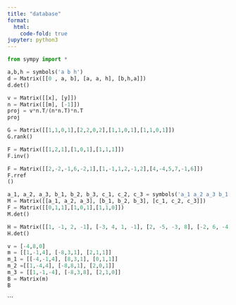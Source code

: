 ```yaml
---
title: "database"
format:
  html:
    code-fold: true
jupyter: python3
---
```


```python
from sympy import *
```

```python
a,b,h = symbols('a b h')
d = Matrix([[0 , a, b], [a, a, h], [b,h,a]])
d.det()
```

```python
v = Matrix([[x], [y]])
n = Matrix([[m], [-1]])
proj = v*n.T/(n*n.T)*n.T
proj
```

```python
G = Matrix([[1,1,0,1],[2,2,0,2],[1,1,0,1],[1,1,0,1]])
G.rank()
```

```python
F = Matrix([[1,2,1],[1,0,1],[1,1,1]])
F.inv()
```

```python
F = Matrix([[2,-2,-1,6,-2,1],[1,-1,1,2,-1,2],[4,-4,5,7,-1,6]])
F.rref
()
```

```python
a_1, a_2, a_3, b_1, b_2, b_3, c_1, c_2, c_3 = symbols('a_1 a_2 a_3 b_1 b_2 b_3 c_1 c_2 c_3')
M = Matrix([[a_1, a_2, a_3], [b_1, b_2, b_3], [c_1, c_2, c_3]])
F = Matrix([[0,1,1],[1,0,1],[1,1,0]])
M.det()
```

```python
H = Matrix([[1, -1, 2, -1], [-3, 4, 1, -1], [2, -5, -3, 8], [-2, 6, -4, 1]])
H.det()
```


```python
v = [-4,8,0]
m = [[1,-1,4], [-8,3,1], [2,1,1]]
m_1 = [[-4,-1,4], [8,3,1], [0,1,1]]
m_2 =[[1,-4,4], [-8,8,1], [2,0,1]]
m_3 = [[1,-1,-4], [-8,3,8], [2,1,0]]
B = Matrix(m)
B
```
```
